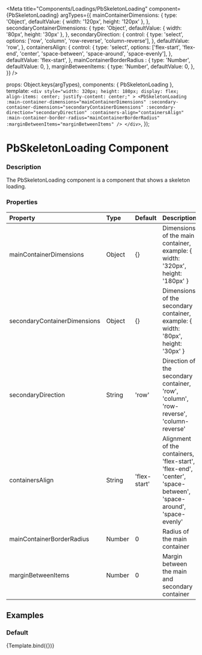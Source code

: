 
<Meta
  title="Components/Loadings/PbSkeletonLoading"
  component={PbSkeletonLoading}
  argTypes={{
    mainContainerDimensions: {
      type: 'Object',
      defaultValue: { width: '120px', height: '120px' },
    },
    secondaryContainerDimensions: {
      type: 'Object',
      defaultValue: { width: '80px', height: '30px' },
    },
    secondaryDirection: {
      control: {
        type: 'select',
        options: ['row', 'column', 'row-reverse', 'column-reverse'],
      },
      defaultValue: 'row',
    },
    containersAlign: {
      control: {
        type: 'select',
        options: ['flex-start', 'flex-end', 'center', 'space-between', 'space-around', 'space-evenly'],
      },
      defaultValue: 'flex-start',
    },
    mainContainerBorderRadius : {
      type: 'Number',
      defaultValue: 0,
    },
    marginBetweenItems: {
      type: 'Number',
      defaultValue: 0,
    },
  }}
/>

  props: Object.keys(argTypes),
  components: { PbSkeletonLoading },
  template: `
    <div
      style="width: 320px;
      height: 180px;
      display: flex;
      align-items: center;
      justify-content: center;"
    >
      <PbSkeletonLoading
        :main-container-dimensions="mainContainerDimensions"
        :secondary-container-dimensions="secondaryContainerDimensions"
        :secondary-direction="secondaryDirection"
        :containers-align="containersAlign"
        :main-container-border-radius="mainContainerBorderRadius"
        :marginBetweenItems="marginBetweenItems"
      />
    </div>
  `,
});

# **PbSkeletonLoading Component**

### Description

The PbSkeletonLoading component is a component that shows a skeleton loading.

### Properties

| Property                      | Type                 | Default       | Description
|:------------------------------|:---------------------|:--------------|:-------------------------------
| mainContainerDimensions       | Object               | {}            | Dimensions of the main container, example: { width: '320px', height: '180px' }
| secondaryContainerDimensions  | Object               | {}            | Dimensions of the secondary container, example: { width: '80px', height: '30px' }
| secondaryDirection            | String               | 'row'         | Direction of the secondary container, 'row', 'column', 'row-reverse', 'column-reverse'
| containersAlign               | String               | 'flex-start'  | Alignment of the containers, 'flex-start', 'flex-end', 'center', 'space-between', 'space-around', 'space-evenly'
| mainContainerBorderRadius     | Number               | 0             | Radius of the main container
| marginBetweenItems            | Number               | 0             | Margin between the main and secondary container

## Examples

### Default

<Canvas>
  <Story name="Default">
    {Template.bind({})}
  </Story>
</Canvas>
